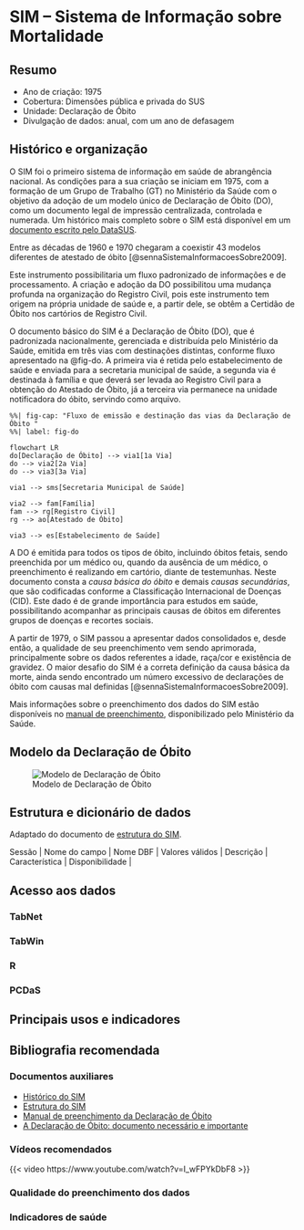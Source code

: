 # SIM -- Sistema de Informação sobre Mortalidade

## Resumo

-  Ano de criação: 1975
-  Cobertura: Dimensões pública e privada do SUS
-  Unidade: Declaração de Óbito
-  Divulgação de dados: anual, com um ano de defasagem

## Histórico e organização

O SIM foi o primeiro sistema de informação em saúde de abrangência nacional. As condições para a sua criação se iniciam em 1975, com a formação de um Grupo de Trabalho (GT) no Ministério da Saúde com o objetivo da adoção de um modelo único de Declaração de Óbito (DO), como um documento legal de impressão centralizada, controlada e numerada. Um histórico mais completo sobre o SIM está disponível em um [documento escrito pelo DataSUS](www/assets/sim/INTRO.pdf).

::::: {.callout}
Entre as décadas de 1960 e 1970 chegaram a coexistir 43 modelos diferentes de atestado de óbito [@sennaSistemaInformacoesSobre2009]. 
:::

Este instrumento possibilitaria um fluxo padronizado de informações e de processamento. A criação e adoção da DO possibilitou uma mudança profunda na organização do Registro Civil, pois este instrumento tem origem na própria unidade de saúde e, a partir dele, se obtêm a Certidão de Óbito nos cartórios de Registro Civil. 

O documento básico do SIM é a Declaração de Óbito (DO), que é padronizada nacionalmente, gerenciada e distribuída pelo Ministério da Saúde, emitida em três vias com destinações distintas, conforme fluxo apresentado na @fig-do. A primeira via é retida pelo estabelecimento de saúde e enviada para a secretaria municipal de saúde, a segunda via é destinada à família e que deverá ser levada ao Registro Civil para a obtenção do Atestado de Óbito, já a terceira via permanece na unidade notificadora do óbito, servindo como arquivo.

```mermaid
%%| fig-cap: "Fluxo de emissão e destinação das vias da Declaração de Óbito "
%%| label: fig-do

flowchart LR
do[Declaração de Óbito] --> via1[1a Via]
do --> via2[2a Via]
do --> via3[3a Via]

via1 --> sms[Secretaria Municipal de Saúde]

via2 --> fam[Família]
fam --> rg[Registro Civil]
rg --> ao[Atestado de Óbito]

via3 --> es[Estabelecimento de Saúde]
```

A DO é emitida para todos os tipos de óbito, incluindo óbitos fetais, sendo preenchida por um médico ou, quando da ausência de um médico, o preenchimento é realizando em cartório, diante de testemunhas. Neste documento consta a *causa básica do óbito* e demais *causas secundárias*, que são codificadas conforme a Classificação Internacional de Doenças (CID). Este dado é de grande importância para estudos em saúde, possibilitando acompanhar as principais causas de óbitos em diferentes grupos de doenças e recortes sociais.

A partir de 1979, o SIM passou a apresentar dados consolidados e, desde então, a qualidade de seu preenchimento vem sendo aprimorada, principalmente sobre os dados referentes a idade, raça/cor e existência de gravidez. O maior desafio do SIM é a correta definição da causa básica da morte, ainda sendo encontrado um número excessivo de declarações de óbito com causas mal definidas [@sennaSistemaInformacoesSobre2009].

Mais informações sobre o preenchimento dos dados do SIM estão disponíveis no [manual de preenchimento](www/assets/sim/declaracao-obito-manual-instrucoes-preenchimento.pdf), disponibilizado pelo Ministério da Saúde.

## Modelo da Declaração de Óbito

![Modelo de Declaração de Óbito](images/Wikipedia-Declarac%CC%A7a%CC%83o_de_o%CC%81bito_Brasil.jpg){#modelo-do}

## Estrutura e dicionário de dados

Adaptado do documento de [estrutura do SIM](www/assets/sim/Estrutura_SIM_para_CD.pdf).

| Sessão | Nome do campo | Nome DBF | Valores válidos | Descrição | Característica | Disponibilidade |

## Acesso aos dados

### TabNet

### TabWin

### R

### PCDaS

## Principais usos e indicadores

## Bibliografia recomendada

### Documentos auxiliares

-  [Histórico do SIM](www/assets/sim/INTRO.pdf)
-  [Estrutura do SIM](www/assets/sim/Estrutura_SIM_para_CD.pdf)
-  [Manual de preenchimento da Declaração de Óbito](www/assets/sim/declaracao-obito-manual-instrucoes-preenchimento.pdf)
-  [A Declaração de Óbito: documento necessário e importante](www/assets/sim/a-declaracao-de-obito-documento-necessario-e-importante.pdf)

### Vídeos recomendados

{{< video https://www.youtube.com/watch?v=I_wFPYkDbF8 >}}

### Qualidade do preenchimento dos dados

### Indicadores de saúde